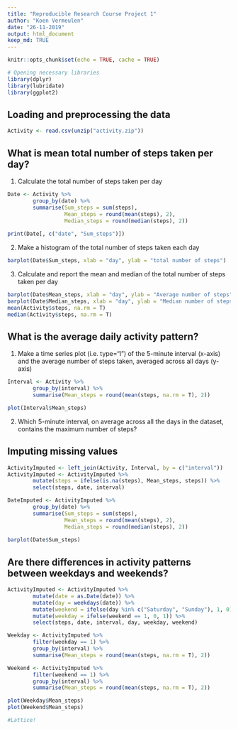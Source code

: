 ```yaml
---
title: "Reproducible Research Course Project 1"
author: "Koen Vermeulen"
date: "26-11-2019"
output: html_document
keep_md: TRUE
---
```


```r
knitr::opts_chunk$set(echo = TRUE, cache = TRUE)
```

```r
# Opening necessary libraries
library(dplyr)
library(lubridate)
library(ggplot2)
```

## Loading and preprocessing the data
```r
Activity <- read.csv(unzip("activity.zip"))
```


## What is mean total number of steps taken per day?

1. Calculate the total number of steps taken per day

```r
Date <- Activity %>%
        group_by(date) %>%
        summarise(Sum_steps = sum(steps), 
                  Mean_steps = round(mean(steps), 2),
                  Median_steps = round(median(steps), 2)) 
        
print(Date[, c("date", "Sum_steps")])
```

2. Make a histogram of the total number of steps taken each day
```r
barplot(Date$Sum_steps, xlab = "day", ylab = "total number of steps")
```

3. Calculate and report the mean and median of the total number of steps taken per day
```r
barplot(Date$Mean_steps, xlab = "day", ylab = "Average number of steps")
barplot(Date$Median_steps, xlab = "day", ylab = "Median number of steps", ylim = c(0, 70))
mean(Activity$steps, na.rm = T)
median(Activity$steps, na.rm = T)
```

## What is the average daily activity pattern?

1. Make a time series plot (i.e. type="l") of the 5-minute interval (x-axis) and the average number of steps taken, averaged across all days (y-axis)

```r
Interval <- Activity %>%
        group_by(interval) %>%
        summarise(Mean_steps = round(mean(steps, na.rm = T), 2))

plot(Interval$Mean_steps)
```

2. Which 5-minute interval, on average across all the days in the dataset, contains the maximum number of steps?

## Imputing missing values
```r
ActivityImputed <- left_join(Activity, Interval, by = c("interval"))
ActivityImputed <- ActivityImputed %>%
        mutate(steps = ifelse(is.na(steps), Mean_steps, steps)) %>%
        select(steps, date, interval)

DateImputed <- ActivityImputed %>%
        group_by(date) %>%
        summarise(Sum_steps = sum(steps), 
                  Mean_steps = round(mean(steps), 2),
                  Median_steps = round(median(steps), 2)) 
        
barplot(Date$Sum_steps)

```


## Are there differences in activity patterns between weekdays and weekends?
```r
ActivityImputed <- ActivityImputed %>%
        mutate(date = as.Date(date)) %>%
        mutate(day = weekdays(date)) %>%
        mutate(weekend = ifelse(day %in% c("Saturday", "Sunday"), 1, 0)) %>%
        mutate(weekday = ifelse(weekend == 1, 0, 1)) %>%
        select(steps, date, interval, day, weekday, weekend)

Weekday <- ActivityImputed %>%
        filter(weekday == 1) %>%
        group_by(interval) %>%
        summarise(Mean_steps = round(mean(steps, na.rm = T), 2))

Weekend <- ActivityImputed %>%
        filter(weekend == 1) %>%
        group_by(interval) %>%
        summarise(Mean_steps = round(mean(steps, na.rm = T), 2))

plot(Weekday$Mean_steps)
plot(Weekend$Mean_steps)

#Lattice!


```


